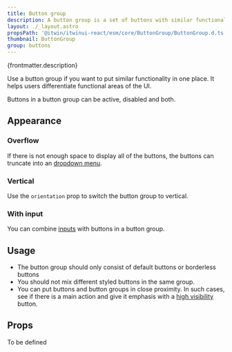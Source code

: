 ```yaml
---
title: Button group
description: A button group is a set of buttons with similar functionality.
layout: ./_layout.astro
propsPath: '@itwin/itwinui-react/esm/core/ButtonGroup/ButtonGroup.d.ts'
thumbnail: ButtonGroup
group: buttons
---
```



<p>{frontmatter.description}</p>

<LiveExample src='ButtonGroup.main.tsx'>
  <AllExamples.ButtonGroupMainExample client:load />
</LiveExample>

Use a button group if you want to put similar functionality in one place. It helps users differentiate functional areas of the UI.

Buttons in a button group can be active, disabled and both.

## Appearance

### Overflow

If there is not enough space to display all of the buttons, the buttons can truncate into an [dropdown menu](dropdownmenu).

<LiveExample src='ButtonGroup.overflow.tsx'>
  <AllExamples.ButtonGroupOverflowExample client:load />
</LiveExample>

### Vertical

Use the <code>orientation</code> prop to switch the button group to vertical.

<LiveExample src='ButtonGroup.vertical.tsx'>
  <AllExamples.ButtonGroupVerticalExample client:load />
</LiveExample>

### With input

You can combine [inputs](input) with buttons in a button group.

<LiveExample src='ButtonGroup.input.tsx'>
  <AllExamples.ButtonGroupInputExample client:load />
</LiveExample>

## Usage

- The button group should only consist of default buttons or borderless buttons
- You should not mix different styled buttons in the same group.
- You can put buttons and button groups in close proximity. In such cases, see if there is a main action and give it emphasis with a [high visibility](button#high-visibility) button.

<LiveExample src='ButtonGroup.usage.tsx'>
  <AllExamples.ButtonGroupUsageExample client:load />
</LiveExample>

## Props

To be defined
